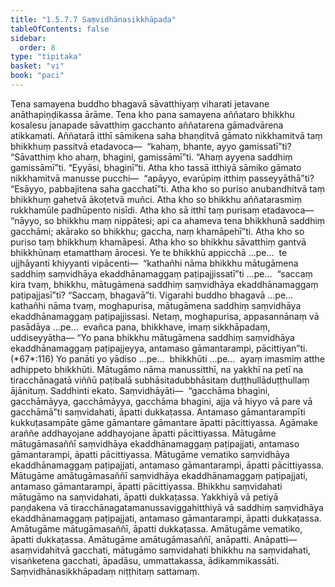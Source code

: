 ```yaml
---
title: "1.5.7.7 Saṃvidhānasikkhāpada"
tableOfContents: false
sidebar:
  order: 8
type: "tipitaka"
basket: "vi"
book: "paci"
---
```



<DynamicBreadcrumb />

<Division number="412" book="paci" bookNo="2" page="173">

<Paragraph number="1235" book="paci">
Tena samayena buddho bhagavā sāvatthiyaṃ viharati jetavane anāthapiṇḍikassa ārāme. Tena kho pana samayena aññataro bhikkhu kosalesu janapade sāvatthiṃ gacchanto aññatarena gāmadvārena atikkamati. Aññatarā itthī sāmikena saha bhaṇḍitvā gāmato nikkhamitvā taṃ bhikkhuṃ passitvā etadavoca—  “kahaṃ, bhante, ayyo gamissatī”ti? “Sāvatthiṃ kho ahaṃ, bhagini, gamissāmī”ti. “Ahaṃ ayyena saddhiṃ gamissāmī”ti. “Eyyāsi, bhaginī”ti. Atha kho tassā itthiyā sāmiko gāmato nikkhamitvā manusse pucchi—  “apāyyo, evarūpiṃ itthiṃ passeyyāthā”ti? “Esāyyo, pabbajitena saha gacchatī”ti. Atha kho so puriso anubandhitvā taṃ bhikkhuṃ gahetvā ākoṭetvā muñci. Atha kho so bhikkhu aññatarasmiṃ rukkhamūle padhūpento nisīdi. Atha kho sā itthī taṃ purisaṃ etadavoca—  “nāyyo, so bhikkhu maṃ nippātesi; api ca ahameva tena bhikkhunā saddhiṃ gacchāmi; akārako so bhikkhu; gaccha, naṃ khamāpehī”ti. Atha kho so puriso taṃ bhikkhuṃ khamāpesi.
</Paragraph>

<Paragraph number="1236" book="paci">
Atha kho so bhikkhu sāvatthiṃ gantvā bhikkhūnaṃ etamatthaṃ ārocesi. Ye te bhikkhū appicchā …pe…  te ujjhāyanti khiyyanti vipācenti—  “kathañhi nāma bhikkhu mātugāmena saddhiṃ saṃvidhāya ekaddhānamaggaṃ paṭipajjissatī”ti …pe…  “saccaṃ kira tvaṃ, bhikkhu, mātugāmena saddhiṃ saṃvidhāya ekaddhānamaggaṃ paṭipajjasī”ti? “Saccaṃ, bhagavā”ti. Vigarahi buddho bhagavā …pe…  kathañhi nāma tvaṃ, moghapurisa, mātugāmena saddhiṃ saṃvidhāya ekaddhānamaggaṃ paṭipajjissasi. Netaṃ, moghapurisa, appasannānaṃ vā pasādāya …pe…  evañca pana, bhikkhave, imaṃ sikkhāpadaṃ, uddiseyyātha—
</Paragraph>

</Division>
<Division number="413" book="paci" bookNo="2" page="174">

<Paragraph number="1237" book="paci">
<Emphasis>“Yo pana bhikkhu mātugāmena saddhiṃ saṃvidhāya ekaddhānamaggaṃ paṭipajjeyya, antamaso gāmantarampi, pācittiyan”</Emphasis>ti. (*67*:<Emphasis>116</Emphasis>)
</Paragraph>

</Division>
<Division number="414" book="paci" bookNo="2" page="174">

<Paragraph number="1238" book="paci">
<Emphasis>Yo panā</Emphasis>ti yo yādiso …pe…  <Emphasis>bhikkhū</Emphasis>ti …pe…  ayaṃ imasmiṃ atthe adhippeto bhikkhūti.
</Paragraph>

<Paragraph number="1239" book="paci">
<Emphasis>Mātugāmo</Emphasis> nāma manussitthī, na yakkhī na petī na tiracchānagatā viññū paṭibalā subhāsitadubbhāsitaṃ duṭṭhullāduṭṭhullaṃ ājānituṃ.
</Paragraph>

<Paragraph number="1240" book="paci">
<Emphasis>Saddhin</Emphasis>ti ekato.
</Paragraph>

<Paragraph number="1241" book="paci">
<Emphasis>Saṃvidhāyā</Emphasis>ti—  “gacchāma bhagini, gacchāmāyya, gacchāmāyya, gacchāma bhagini, ajja vā hiyyo vā pare vā gacchāmā”ti saṃvidahati, āpatti dukkaṭassa.
</Paragraph>

<Paragraph number="1242" book="paci">
<Emphasis>Antamaso gāmantarampī</Emphasis>ti kukkuṭasampāte gāme gāmantare gāmantare āpatti pācittiyassa. Agāmake araññe addhayojane addhayojane āpatti pācittiyassa.
</Paragraph>

</Division>
<Division number="415" book="paci" bookNo="2" page="174">

<Paragraph number="1243" book="paci">
Mātugāme mātugāmasaññī saṃvidhāya ekaddhānamaggaṃ paṭipajjati, antamaso gāmantarampi, āpatti pācittiyassa. Mātugāme vematiko saṃvidhāya ekaddhānamaggaṃ paṭipajjati, antamaso gāmantarampi, āpatti pācittiyassa. Mātugāme amātugāmasaññī saṃvidhāya ekaddhānamaggaṃ paṭipajjati, antamaso gāmantarampi, āpatti pācittiyassa.
</Paragraph>

<Paragraph number="1244" book="paci">
Bhikkhu saṃvidahati mātugāmo na saṃvidahati, āpatti dukkaṭassa. Yakkhiyā vā petiyā paṇḍakena vā tiracchānagatamanussaviggahitthiyā vā saddhiṃ saṃvidhāya ekaddhānamaggaṃ paṭipajjati, antamaso gāmantarampi, āpatti dukkaṭassa. Amātugāme mātugāmasaññī, āpatti dukkaṭassa. Amātugāme vematiko, āpatti dukkaṭassa. Amātugāme amātugāmasaññī, anāpatti.
</Paragraph>

</Division>
<Division number="416" book="paci" bookNo="2" page="175">

<Paragraph number="1245" book="paci">
Anāpatti—  asaṃvidahitvā gacchati, mātugāmo saṃvidahati bhikkhu na saṃvidahati, visaṅketena gacchati, āpadāsu, ummattakassa, ādikammikassāti.

</Paragraph>
</Division>

<Paragraph number="1246" type="center" book="paci">
Saṃvidhānasikkhāpadaṃ niṭṭhitaṃ sattamaṃ.
</Paragraph>